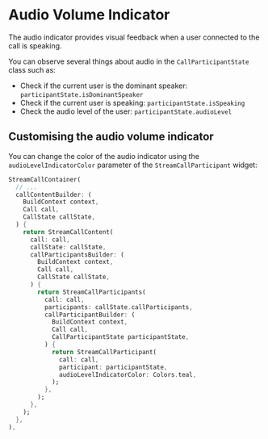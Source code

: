 # Audio Volume Indicator

The audio indicator provides visual feedback when a user connected to the call is speaking.

You can observe several things about audio in the `CallParticipantState` class such as:

* Check if the current user is the dominant speaker: `participantState.isDominantSpeaker`
* Check if the current user is speaking: `participantState.isSpeaking`
* Check the audio level of the user: `participantState.audioLevel`

## Customising the audio volume indicator

You can change the color of the audio indicator using the `audioLevelIndicatorColor` parameter of the `StreamCallParticipant` widget:

```dart
StreamCallContainer(
  // ...
  callContentBuilder: (
    BuildContext context,
    Call call,
    CallState callState,
  ) {
    return StreamCallContent(
      call: call,
      callState: callState,
      callParticipantsBuilder: (
        BuildContext context,
        Call call,
        CallState callState,
      ) {
        return StreamCallParticipants(
          call: call,
          participants: callState.callParticipants,
          callParticipantBuilder: (
            BuildContext context,
            Call call,
            CallParticipantState participantState,
          ) {
            return StreamCallParticipant(
              call: call,
              participant: participantState,
              audioLevelIndicatorColor: Colors.teal,
            );
          },
        );
      },
    );
  },
),
```

